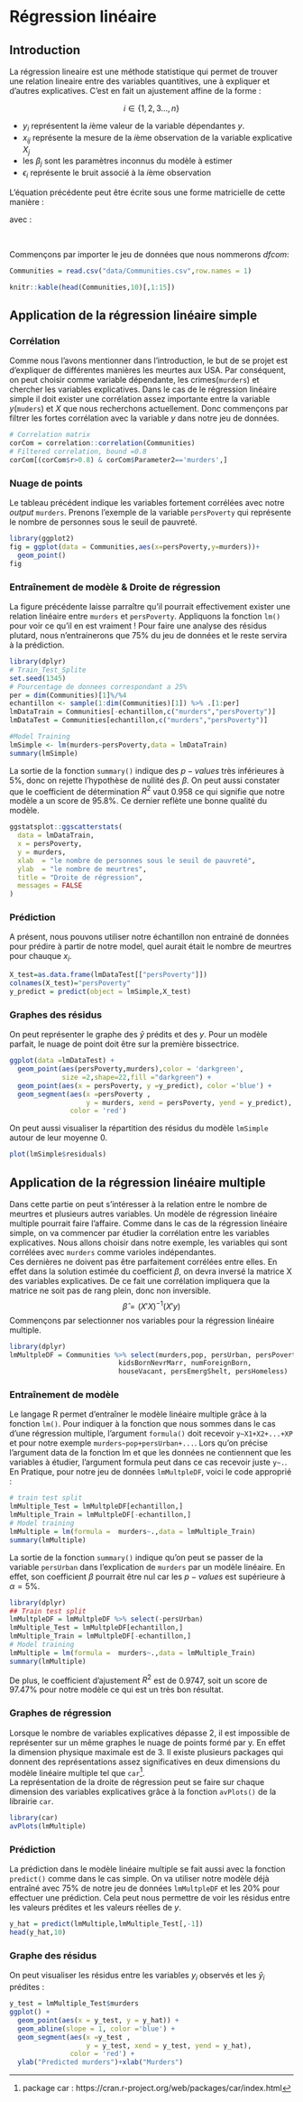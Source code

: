 # Régression linéaire{#linearModel}
## Introduction
La régression lineaire est une méthode statistique qui permet de trouver une relation lineaire entre des variables quantitives, une à expliquer et d'autres explicatives. C'est en fait un ajustement affine de la forme :
```{=tex}
\begin{equation}
y_i = \beta_0 + \beta_1x_{i1} + \beta_2x_{i2} +\dots+\beta_px_{ip}+\epsilon_{i}\;\; 
\end{equation}
```
$$i\in\{1,2,3\dots,n\}$$

*   $y_i$ représentent la $i$ème valeur de la variable dépendantes $y$.
*   $x_{ij}$ représente la mesure de la $i$ème observation de la variable explicative $X_j$
*   les $\beta_j$ sont les paramètres inconnus du modèle à estimer
*   $\epsilon_i$ représente le bruit associé à la $i$ème observation\

L'équation précédente peut être écrite sous une forme matricielle de cette manière :\

```{=tex}
\begin{equation}
y = X\beta +\epsilon
\end{equation}
```

avec :\

```{=tex}
\begin{equation}
y = \begin{pmatrix}y_1\\y_2\\\vdots\\y_n \end{pmatrix} \;\; 
X = \begin{pmatrix}
   1 & x_{11} & x_{12} & \dots &x_{1p}\\
   1 & x_{21} & x_{22} & \dots &x_{2p}\\
   \vdots &\vdots&\vdots & &\vdots\\
   1 & x_{n1} & x_{n2} & \dots &x_{np}
   \end{pmatrix} \;\;
\beta = \begin{pmatrix}\beta_0\\
   \beta_1\\
   \vdots\\
   \beta_n \end{pmatrix} \;\;
\epsilon = \begin{pmatrix}
   \epsilon_1\\
   \epsilon_2\\
   \vdots\\
   \epsilon_n \end{pmatrix} \;\;
\end{equation}
```
\

Commençons par importer le jeu de données que nous nommerons $dfcom$:\

```r
Communities = read.csv("data/Communities.csv",row.names = 1)

```
```r
knitr::kable(head(Communities,10)[,1:15])
```

## Application de la régression linéaire simple
### Corrélation{-}

Comme nous l'avons mentionner dans l'introduction, le but de se projet est d'expliquer de différentes manières les meurtes aux USA. Par conséquent, on peut choisir comme variable dépendante, les crimes(`murders`) et chercher les variables explicatives. Dans le cas de le régression linéaire simple il doit exister une corrélation assez importante entre la variable $y$(`muders`) et $X$ que nous recherchons actuellement. Donc commençons par filtrer les fortes corrélation avec la variable $y$ dans notre jeu de données.\

```r
# Correlation matrix
corCom = correlation::correlation(Communities)
# Filtered correlation, bound =0.8
corCom[(corCom$r>0.8) & corCom$Parameter2=='murders',]
```

### Nuage de points{-}

Le tableau précédent indique les variables fortement corrélées avec notre $output$ `murders`. Prenons l'exemple de la variable `persPoverty` qui représente le nombre de personnes sous le seuil de pauvreté.\

```r
library(ggplot2)
fig = ggplot(data = Communities,aes(x=persPoverty,y=murders))+
  geom_point()
fig
```

### Entraînement de modèle & Droite de régression{-}
La figure précédente laisse parraître qu'il pourrait effectivement exister une relation linéaire entre `murders` et `persPoverty`. Appliquons la fonction `lm()` pour voir ce qu'il en est vraiment ! Pour faire une analyse des résidus plutard, nous n'entrainerons que $75\%$ du jeu de données et le reste servira à la prédiction.\

```r
library(dplyr)
# Train_Test_Splite
set.seed(1345)
# Pourcentage de donnees correspondant a 25%
per = dim(Communities)[1]%/%4
echantillon <- sample(1:dim(Communities)[1]) %>% .[1:per]
lmDataTrain = Communities[-echantillon,c("murders","persPoverty")]
lmDataTest = Communities[echantillon,c("murders","persPoverty")]
```
```r
#Model Training
lmSimple <- lm(murders~persPoverty,data = lmDataTrain)
summary(lmSimple)
```

La sortie de la fonction `summary()` indique des $p-values$ très inférieures à $5\%$, donc on rejette l'hypothèse de nullité des $\beta$. On peut aussi constater que le coefficient de détermination $R^2$ vaut $0.958$ ce qui signifie que notre modèle a un score de $95.8\%$. Ce dernier reflète une bonne qualité du modèle.\

```r
ggstatsplot::ggscatterstats(
  data = lmDataTrain, 
  x = persPoverty, 
  y = murders,
  xlab  = "le nombre de personnes sous le seuil de pauvreté",
  ylab  = "le nombre de meurtres",
  title = "Droite de régression",
  messages = FALSE
)
```

### Prédiction{-}

A présent, nous pouvons utiliser notre échantillon non entrainé de données pour prédire à partir de notre model, quel aurait était le nombre de meurtres pour chauque $x_i$.\

```r
X_test=as.data.frame(lmDataTest[["persPoverty"]])
colnames(X_test)="persPoverty"
y_predict = predict(object = lmSimple,X_test)
```

### Graphes des résidus{-}
On peut représenter le graphe des $\hat y$ prédits et des $y$. Pour un modèle parfait, le nuage de point doit être sur la première bissectrice.\

```r

ggplot(data =lmDataTest) +
  geom_point(aes(persPoverty,murders),color = 'darkgreen',
             size =2,shape=22,fill ="darkgreen") +
  geom_point(aes(x = persPoverty, y =y_predict), color ='blue') +
  geom_segment(aes(x =persPoverty , 
                   y = murders, xend = persPoverty, yend = y_predict),
               color = 'red')
```

On peut aussi visualiser la répartition des résidus du modèle `lmSimple` autour de leur moyenne $0$.\

```r
plot(lmSimple$residuals)
```

## Application de la régression linéaire multiple

Dans cette partie on peut s’intéresser à la relation entre le nombre de meurtres et plusieurs autres variables. Un modèle de régression linéaire multiple pourrait faire l’affaire. Comme dans le cas de la régression linéaire simple, on va commencer par étudier la corrélation entre les variables explicatives. Nous allons choisir dans notre exemple,  les variables qui sont corrélées avec `murders` comme varioles indépendantes.\
Ces dernières ne doivent pas être parfaitement corrélées entre elles. En effet dans la solution estimée du coefficient $\beta$, on devra inversé la matrice X des variables explicatives. De ce fait une corrélation impliquera que la matrice ne soit pas de rang plein, donc non inversible.
$$\hat\beta = (X'X)^{-1}(X'y)$$
Commençons par selectionner nos variables pour la régression linéaire multiple.
```r

library(dplyr)
lmMultpleDF = Communities %>% select(murders,pop, persUrban, persPoverty,
                           kidsBornNevrMarr, numForeignBorn,
                           houseVacant, persEmergShelt, persHomeless)

```

### Entraînement de modèle{-}
Le langage R permet d'entraîner le modèle linéaire multiple grâce à la fonction `lm()`. Pour indiquer à la fonction que nous sommes dans le cas d’une régression multiple, l’argument `formula()` doit recevoir `y~X1+X2+...+XP` et pour notre exemple `murders~pop+persUrban+...`.
Lors qu’on précise l’argument data de la fonction lm et que les données ne contiennent que les variables à étudier, l’argument formula peut dans ce cas recevoir juste `y~.`. En Pratique, pour notre jeu de données `lmMultpleDF`, voici le code approprié :
```r
# train test split
lmMultiple_Test = lmMultpleDF[echantillon,]
lmMultiple_Train = lmMultpleDF[-echantillon,]
# Model training
lmMultiple = lm(formula =  murders~.,data = lmMultiple_Train)
summary(lmMultiple)
```

La sortie de la fonction `summary()` indique qu’on peut se passer de la variable `persUrban` dans l’explication de `murders` par un modèle linéaire. En effet, son coefficient $\beta$ pourrait être nul car les $p-values$ est supérieure à $\alpha=5\%$.\

```r
library(dplyr)
## Train test split
lmMultpleDF = lmMultpleDF %>% select(-persUrban)
lmMultiple_Test = lmMultpleDF[echantillon,]
lmMultiple_Train = lmMultpleDF[-echantillon,]
# Model training
lmMultiple = lm(formula =  murders~.,data = lmMultiple_Train)
summary(lmMultiple)
```

De plus, le coefficient d’ajustement $R^2$ est de $0.9747$, soit un score de $97.47\%$ pour notre modèle ce qui est un très bon résultat. 

### Graphes de régression{-}

Lorsque le nombre de variables explicatives dépasse $2$, il est impossible de représenter sur un même graphes le nuage de points formé par y. En effet la dimension physique maximale est de 3. 
Il existe plusieurs packages qui donnent des représentations assez significatives en deux dimensions du modèle linéaire multiple tel que `car`^[package car : https://cran.r-project.org/web/packages/car/index.html].\
La représentation de la droite de régression peut se faire sur chaque dimension des variables explicatives grâce à la fonction `avPlots()` de la librairie `car`.

```r
library(car)
avPlots(lmMultiple)
```

### Prédiction{-}

La prédiction dans le modèle linéaire multiple se fait aussi avec la fonction `predict()` comme dans le cas simple. On va utiliser notre modèle déjà entraîné  avec $75\%$ de notre jeu de données `lmMultpleDF` et les $20\%$ pour effectuer une prédiction. Cela peut nous permettre de voir les résidus entre les valeurs prédites et les valeurs réelles de $y$.

```r
y_hat = predict(lmMultiple,lmMultiple_Test[,-1])
head(y_hat,10)
```

### Graphe des résidus{}
On peut visualiser les résidus entre les variables $y_i$ observés et les $\hat y_i$ prédites :
```r
y_test = lmMultiple_Test$murders
ggplot() +
  geom_point(aes(x = y_test, y = y_hat)) +
  geom_abline(slope = 1, color ='blue') +
  geom_segment(aes(x =y_test , 
                   y = y_test, xend = y_test, yend = y_hat),
               color = 'red') +
  ylab("Predicted murders")+xlab("Murders")

```




